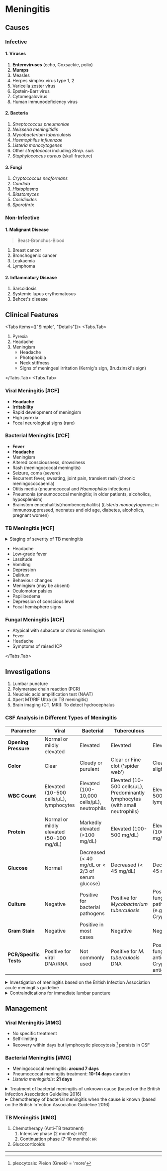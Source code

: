 # Meningitis

## Causes

### Infective

#### 1. Viruses

1. **Enteroviruses** (echo, Coxsackie, polio)
1. **Mumps**
1. Measles
1. Herpes simplex virus type 1, 2
1. Varicella zoster virus
1. Epstein-Barr virus
1. Cytomegalovirus
1. Human immunodeficiency virus

#### 2. Bacteria

1. _Streptococcus pneumoniae_
1. _Neisseria meningitidis_
1. _Mycobacterium tuberculosis_
1. _Haemophilus influenzae_
1. _Listeria monocytogenes_
1. Other _streptococci_ including _Strep. suis_
1. _Staphylococcus aureus_ (skull fracture)

#### 3. Fungi

1. _Cryptococcus neoformans_
1. _Candida_
1. _Histoplasma_
1. _Blastomyces_
1. _Cocidioides_
1. _Sporothrix_

### Non-Infective

#### 1. Malignant Disease

> Beast-Bronchus-Blood

1. Breast cancer
1. Bronchogenic cancer
1. Leukaemia
1. Lymphoma

#### 2. Inflammatory Disease

1. Sarcoidosis
1. Systemic lupus erythematosus
1. Behcet's disease

## Clinical Features


<Tabs items={["Simple", "Details"]}>
<Tabs.Tab>

1. Pyrexia
1. Headache
1. Meningism
   - Headache
   - Photophobia
   - Neck stiffness
   - Signs of meningeal irritation (Kernig's sign, Brudzinski's sign)

</Tabs.Tab>
<Tabs.Tab>

### Viral Meningitis [#CF]

- **Headache**
- **Irritability**
- Rapid development of meningism
- High pyrexia
- Focal neurological signs (rare)

### Bacterial Meningitis [#CF]

- **Fever**
- **Headache**
- Meningism
- Altered consciousness, drowsiness
- Rash (meningococcal meningitis)
- Seizure, coma (severe)
- Recurrent fever, sweating, joint pain, transient rash (chronic meningococcaemia)
- Otitis media (pneumococcal and _Haemophilus_ infections)
- Pneumonia (pneumococcal meningitis; in older patients, alcoholics, hyposplenism)
- Brainstem encephalitis(rhombencephalitis) (_Listeria monocytogenes_; in immunosuppressed, neonates and old age, diabetes, alcoholics, pregnant women)

### TB Meningitis [#CF]

<details>
<summary>Staging of severity of TB meningitis</summary>

1. **Stage I (early)**: Non-specific symptoms and signs without alteration of consciousness
1. **Stage II (intermediate)**: Altered consciousness without coma or delirium + Minor focal neurological signs
1. **Stage III (advanced)**: Stupor or coma, severe neurological deficits, seizures or abnormal movements

</details>

- Headache
- Low-grade fever
- Lassitude
- Vomiting
- Depression
- Delirium
- Behaviour changes
- Meningism (may be absent)
- Oculomotor palsies
- Papilloedema
- Depression of conscious level
- Focal hemisphere signs

### Fungal Meningitis [#CF]

- Atypical with subacute or chronic meningism
- Fever
- Headache
- Symptoms of raised ICP

</Tabs.Tab>
</Tabs>

## Investigations

1. Lumbar puncture
1. Polymerase chain reaction (PCR)
1. Neucleic acid amplification test (NAAT)
1. Xpert MT/RIF Ultra (in TB meningitis)
1. Brain imaging (CT, MRI): To detect hydrocephalus

### CSF Analysis in Different Types of Meningitis

| Parameter              | Viral                                    | Bacterial                                        | Tuberculous                                                                    | Fungal                                                           |
| ---------------------- | ---------------------------------------- | ------------------------------------------------ | ------------------------------------------------------------------------------ | ---------------------------------------------------------------- |
| **Opening Pressure**   | Normal or mildly elevated                | Elevated                                         | Elevated                                                                       | Elevated                                                         |
| **Color**              | Clear                                    | Cloudy or purulent                               | Clear or Fine clot ('spider web')                                              | Clear to slightly cloudy                                         |
| **WBC Count**          | Elevated (10-500 cells/µL), lymphocytes  | Elevated (100-10,000 cells/µL), neutrophils      | Elevated (10-500 cells/µL), Predominantly lymphocytes (with small neutrophils) | Elevated (10-500 cells/µL), lymphocytes                          |
| **Protein**            | Normal or mildly elevated (50-100 mg/dL) | Markedly elevated (>100 mg/dL)                   | Elevated (100-500 mg/dL)                                                       | Elevated (100-500 mg/dL)                                         |
| **Glucose**            | Normal                                   | Decreased (< 40 mg/dL or < 2/3 of serum glucose) | Decreased (< 45 mg/dL)                                                         | Decreased (< 45 mg/dL)                                           |
| **Culture**            | Negative                                 | Positive for bacterial pathogens                 | Positive for _Mycobacterium tuberculosis_                                      | Positive for fungal pathogens (e.g., _Cryptococcus_)             |
| **Gram Stain**         | Negative                                 | Positive in most cases                           | Negative                                                                       | Negative                                                         |
| **PCR/Specific Tests** | Positive for viral DNA/RNA               | Not commonly used                                | Positive for _M. tuberculosis_ DNA                                             | Positive for fungal DNA or antigens (e.g., Cryptococcal antigen) |

<details>
<summary>Investigation of meningitis based on the British Infection Association acute meningitis guideline</summary>

1. Resusciate and stablise patient
1. Initial tests
   1. Blood cultures
   1. Meningococcal and pneumococcal PCR
   1. Throat swab for Enterovirus PCR if viral meningitis likely
   1. Full blood count
   1. Urea, creatinine, electrolytes
   1. Glucose
   1. Liver function tests and clotting screen
   1. Procalcitonin or CRP
   1. Serology sample
1. Immediate management
   1. Assess GCS: within the first hour after arrival
   1. Assess need for intensive care
   1. Perform LP if no contraindication
   1. If LP cannot be performed immediately, start empiric treatment after blood cultures taken and within the first hour

> If predominantly sepsis or rapidly evolving rash, give antibiotics immediately after blood cultures, follow sepsis guideline and postphone LP

</details>

<details>
<summary>Contraindications for immediate lumbar puncture</summary>

1. Signs of severe sepsis or rapidly evolving rash
1. Anti-coagulant therapy/known thrombocytopenia
1. Respiratory or cardiac compromise
1. Focal neurological signs
1. Papilloedema (inability to see the fundus is not a contraindication)
1. Continuous or uncontrolled siezures
1. GCS ≤ 12

> Once the patient is stable ± sepsis, an LP may still be diagnostically useful even after several days.

- If _4,5,6,7 are present_: CT brain → No mass lesion, hydrocephalus or other contraindication to LP → Lumbar puncture
- If ~~absent~~: Lumbar puncture

</details>

## Management

### Viral Meningitis [#MG]

- No specific treatment
- Self-limiting
- Recovery within days but lymphocytic pleocytosis [^1] persists in CSF

### Bacterial Meningitis [#MG]

- Meningococcal meningitis: **around 7 days**
- Pneumococcal meningitis treatment: **10-14 days** duration
- _Listeria meningitidis_: **21 days**

<details>
<summary>Treatment of bacterial meningitis of unknown cause (based on the British Infection Association Guideline 2016)</summary>

1. Adults aged < 60 years: `Cefotaxim` or `Ceftriaxone`
1. If penicillin-resistant pneumococcal infection is suspected: **1** + (`Vancomycin` or `Rifampicin`)
1. Age > 60 and _Listeria monocytogenes_ is suspected: **1** + (`Ampicillin` or `Amoxicillin`)
1. **2** + **3** (Age > 60 + Suspected _Listeria monocytogenes_ + Penicillin-resistant pneumococcal infection): **2** + **3**
1. Clear history of anaphylaxis to β-lactams: `Chloramphenicol` + `Vancomycin` (Add `Co-trimoxazole` if age > 60)
1. Adjunctive treatment: `Dexamethasone` (To reduce hearing loss and neurological sequelae in both children and adults in high-income countries)

</details>

<details>
<summary>Chemotherapy of bacterial meningitis when the cause is known (based on the British Infection Association Guideline 2016)</summary>

| Pathogen                                         | Regimen of choice                | Alternative agents                      |
| :----------------------------------------------- | :------------------------------- | :-------------------------------------- |
| _Neisseria meningitidis_                         | `Cefotaxime` or `Ceftriaxone`    | `Benzylpenicillin` or `Chloramphenicol` |
| _Streptococcus pneumoniae_ (β-lactams sensitive) | `Cefotaxime` or `Ceftriaxone`    | `Chloramphenicol`                       |
| _Strep. pneumoniae_ (β-lactams resistant)        | Add `Vancomycin` or `Rifampicin` | `Chloramphenicol`                       |
| _Haemophilus influenzae_                         | `Cefotaxime` or `Ceftriaxone`    | `Moxifloxacin`                          |
| _Streptococcus suis_                             | `Cefotaxime` or `Ceftriaxone`    | `Chloramphenicol`                       |
| _Listeria monocytogenes_                         | `Amoxicillin`                    | `Co-trimoxazole`                        |

</details>

### TB Meningitis [#MG]

1. Chemotherapy (Anti-TB treatment)
   1. Intensive phase (2 months): `HRZE`
   1. Continuation phase (7-10 months): `HR`
1. Glucocorticoids

---

[^1]: pleocytosis: Pleion (Greek) = 'more'
